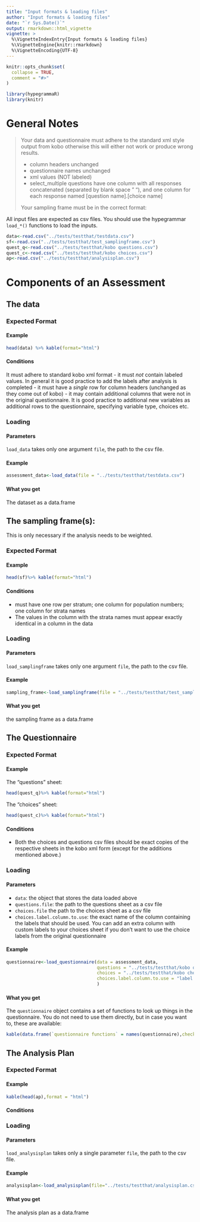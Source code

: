 ```yaml
---
title: "Input formats & loading files"
author: "Input formats & loading files"
date: "`r Sys.Date()`"
output: rmarkdown::html_vignette
vignette: >
  %\VignetteIndexEntry{Input formats & loading files}
  %\VignetteEngine{knitr::rmarkdown}
  %\VignetteEncoding{UTF-8}
---
```


```r
knitr::opts_chunk$set(
  collapse = TRUE,
  comment = "#>"
)

library(hypegrammaR)
library(knitr)

```

# General Notes


> Your data and questionnaire must adhere to the standard xml style output from kobo otherwise this will either not work or produce wrong results.
>
> - column headers unchanged
> - questionnaire names unchanged
> - xml values (NOT labeled)
> - select_multiple questions have one column with all responses concatenated (separated by blank space " "), and one column for each response named [question name].[choice name]
>
> Your sampling frame must be in the correct format:
>

All input files are expected as csv files.
You should use the hypegrammar `load_*()` functions to load the inputs.

```r
data<-read.csv("../tests/testthat/testdata.csv")
sf<-read.csv("../tests/testthat/test_samplingframe.csv")
quest_q<-read.csv("../tests/testthat/kobo questions.csv")
quest_c<-read.csv("../tests/testthat/kobo choices.csv")
ap<-read.csv("../tests/testthat/analysisplan.csv")
```

# Components of an Assessment

## The data

### Expected Format

#### Example

```r
head(data) %>% kable(format="html")
```

#### Conditions

It must adhere to standard kobo xml format
- it must _not_ contain labeled values. In general it is good practice to add the labels after analysis is completed
- it must have a _single_ row for column headers (unchanged as they come out of kobo)
- it may contain additional columns that were not in the original questionnaire. It is good practice to additional new variables as additional rows to the questionnaire, specifying variable type, choices etc.

### Loading

#### Parameters

`load_data` takes only one argument `file`, the path to the csv file. 

#### Example

```r
assessment_data<-load_data(file = "../tests/testthat/testdata.csv")
```

#### What you get
The dataset as a data.frame




## The sampling frame(s):

This is only necessary if the analysis needs to be weighted.

### Expected Format

#### Example

```r
head(sf)%>% kable(format="html")
```

#### Conditions

- must have one row per stratum; one column for population numbers; one column for strata names
- The values in the column with the strata names must appear exactly identical in a column in the data

### Loading

#### Parameters
`load_samplingframe` takes only one argument `file`, the path to the csv file. 

#### Example

```r
sampling_frame<-load_samplingframe(file = "../tests/testthat/test_samplingframe.csv")
```

#### What you get
the sampling frame as a data.frame

## The Questionnaire

### Expected Format

#### Example

The "questions" sheet:
```r
head(quest_q)%>% kable(format="html")
```

The "choices" sheet:
```r
head(quest_c)%>% kable(format="html")
```

#### Conditions

- Both the choices and questions csv files should be exact copies of the respective sheets in the kobo xml form (except for the additions mentioned above.)

### Loading
#### Parameters
- `data`: the object that stores the data loaded above
- `questions.file`: the path to the questions sheet as a csv file
- `choices.file` the path to the choices sheet as a csv file
- `choices.label.column.to.use`: the exact name of the column containing the labels that should be used. You can add an extra column with custom labels to your choices sheet if you don't want to use the choice labels from the original questionnaire

#### Example

```r

questionnaire<-load_questionnaire(data = assessment_data,
                                  questions = "../tests/testthat/kobo questions.csv",
                                  choices = "../tests/testthat/kobo choices.csv",
                                  choices.label.column.to.use = "label::English"
                                  )

```

#### What you get
The `questionnaire` object contains a set of functions to look up things in the questionnaire. You do not need to use them directly, but in case you want to, these are available:
```r
kable(data.frame(`questionnaire functions` = names(questionnaire),check.names = F)) 
```

## The Analysis Plan

### Expected Format

#### Example
```r
kable(head(ap),format = "html")
```
#### Conditions

### Loading

#### Parameters
`load_analysisplan` takes only a single parameter `file`, the path to the csv file.

#### Example
```r
analysisplan<-load_analysisplan(file="../tests/testthat/analysisplan.csv")
```

#### What you get
The analysis plan as a data.frame

